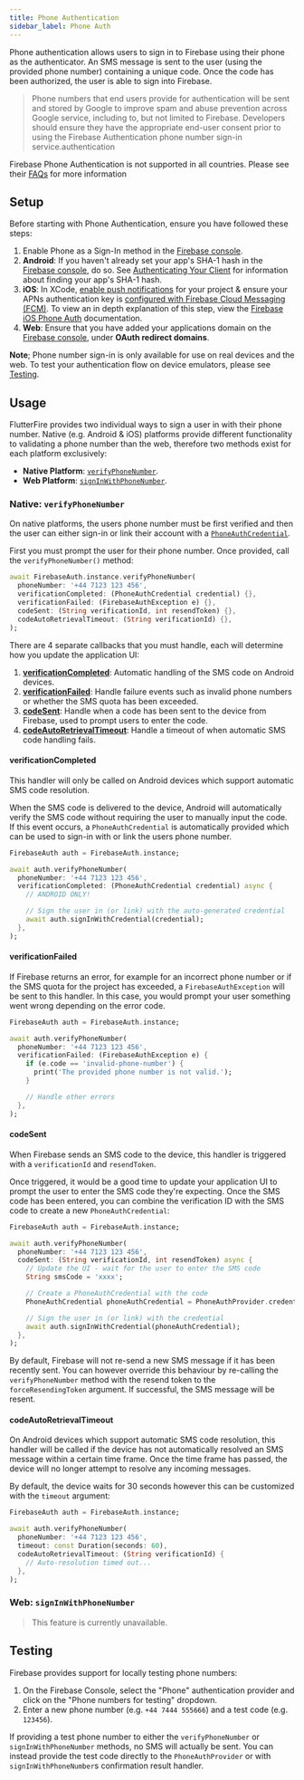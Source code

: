 ```yaml
---
title: Phone Authentication
sidebar_label: Phone Auth
---
```


Phone authentication allows users to sign in to Firebase using their phone as the authenticator. An SMS message is sent
to the user (using the provided phone number) containing a unique code. Once the code has been authorized, the user is able to sign
into Firebase.

> Phone numbers that end users provide for authentication will be sent and stored by Google to improve spam and abuse
> prevention across Google service, including to, but not limited to Firebase. Developers should ensure they have the
> appropriate end-user consent prior to using the Firebase Authentication phone number sign-in service.authentication

Firebase Phone Authentication is not supported in all countries. Please see their [FAQs](https://firebase.google.com/support/faq/#develop) for more information

## Setup

Before starting with Phone Authentication, ensure you have followed these steps:

1. Enable Phone as a Sign-In method in the [Firebase console](https://console.firebase.google.com/u/0/project/_/authentication/providers).
2. **Android**: If you haven't already set your app's SHA-1 hash in the [Firebase console](https://console.firebase.google.com/), do so.
   See [Authenticating Your Client](https://developers.google.com/android/guides/client-auth) for information about finding your app's SHA-1 hash.
3. **iOS**: In XCode, [enable push notifications](http://help.apple.com/xcode/mac/current/#/devdfd3d04a1) for your project & ensure
   your APNs authentication key is [configured with Firebase Cloud Messaging (FCM)](https://firebase.google.com/docs/cloud-messaging/ios/certs).
   To view an in depth explanation of this step, view the [Firebase iOS Phone Auth](https://firebase.google.com/docs/auth/ios/phone-auth) documentation.
4. **Web**: Ensure that you have added your applications domain on the [Firebase console](https://console.firebase.google.com/), under
   **OAuth redirect domains**.

**Note**; Phone number sign-in is only available for use on real devices and the web. To test your authentication flow on device emulators,
please see [Testing](#testing).

## Usage

FlutterFire provides two individual ways to sign a user in with their phone number. Native (e.g. Android & iOS) platforms provide
different functionality to validating a phone number than the web, therefore two methods exist for each platform exclusively:

- **Native Platform**: [`verifyPhoneNumber`](!firebase_auth.FirebaseAuth.verifyPhoneNumber).
- **Web Platform**: [`signInWithPhoneNumber`](!firebase_auth.FirebaseAuth.signInWithPhoneNumber).

### Native: `verifyPhoneNumber`

On native platforms, the users phone number must be first verified and then the user can either sign-in or link their account with a
[`PhoneAuthCredential`](!firebase_auth_platform_interface.PhoneAuthCredential).

First you must prompt the user for their phone number. Once provided, call the `verifyPhoneNumber()` method:

```dart
await FirebaseAuth.instance.verifyPhoneNumber(
  phoneNumber: '+44 7123 123 456',
  verificationCompleted: (PhoneAuthCredential credential) {},
  verificationFailed: (FirebaseAuthException e) {},
  codeSent: (String verificationId, int resendToken) {},
  codeAutoRetrievalTimeout: (String verificationId) {},
);
```

There are 4 separate callbacks that you must handle, each will determine how you update the application UI:

1. **[verificationCompleted](#verificationCompleted)**: Automatic handling of the SMS code on Android devices.
2. **[verificationFailed](#verificationFailed)**: Handle failure events such as invalid phone numbers or whether the SMS quota has been exceeded.
3. **[codeSent](#codeSent)**: Handle when a code has been sent to the device from Firebase, used to prompt users to enter the code.
4. **[codeAutoRetrievalTimeout](#codeAutoRetrievalTimeout)**: Handle a timeout of when automatic SMS code handling fails.

#### verificationCompleted

This handler will only be called on Android devices which support automatic SMS code resolution.

When the SMS code is delivered to the device, Android will automatically verify the SMS code without
requiring the user to manually input the code. If this event occurs, a `PhoneAuthCredential` is automatically provided which can be
used to sign-in with or link the users phone number.

```dart
FirebaseAuth auth = FirebaseAuth.instance;

await auth.verifyPhoneNumber(
  phoneNumber: '+44 7123 123 456',
  verificationCompleted: (PhoneAuthCredential credential) async {
    // ANDROID ONLY!

    // Sign the user in (or link) with the auto-generated credential
    await auth.signInWithCredential(credential);
  },
);
```

#### verificationFailed

If Firebase returns an error, for example for an incorrect phone number or if the SMS quota for the project has exceeded,
a `FirebaseAuthException` will be sent to this handler. In this case, you would prompt your user something went wrong depending on the error
code.

```dart
FirebaseAuth auth = FirebaseAuth.instance;

await auth.verifyPhoneNumber(
  phoneNumber: '+44 7123 123 456',
  verificationFailed: (FirebaseAuthException e) {
    if (e.code == 'invalid-phone-number') {
      print('The provided phone number is not valid.');
    }

    // Handle other errors
  },
);
```

#### codeSent

When Firebase sends an SMS code to the device, this handler is triggered with a `verificationId` and `resendToken`.

Once triggered, it would be a good time to update your application UI to prompt the user to enter the SMS code they're expecting.
Once the SMS code has been entered, you can combine the verification ID with the SMS code to create a new `PhoneAuthCredential`:

```dart
FirebaseAuth auth = FirebaseAuth.instance;

await auth.verifyPhoneNumber(
  phoneNumber: '+44 7123 123 456',
  codeSent: (String verificationId, int resendToken) async {
    // Update the UI - wait for the user to enter the SMS code
    String smsCode = 'xxxx';

    // Create a PhoneAuthCredential with the code
    PhoneAuthCredential phoneAuthCredential = PhoneAuthProvider.credential(verificationId, smsCode);

    // Sign the user in (or link) with the credential
    await auth.signInWithCredential(phoneAuthCredential);
  },
);
```

By default, Firebase will not re-send a new SMS message if it has been recently sent. You can however override this behaviour
by re-calling the `verifyPhoneNumber` method with the resend token to the `forceResendingToken` argument.
If successful, the SMS message will be resent.

#### codeAutoRetrievalTimeout

On Android devices which support automatic SMS code resolution, this handler will be called if the device has not automatically
resolved an SMS message within a certain time frame. Once the time frame has passed, the device will no longer attempt to resolve
any incoming messages.

By default, the device waits for 30 seconds however this can be customized with the `timeout` argument:

```dart
FirebaseAuth auth = FirebaseAuth.instance;

await auth.verifyPhoneNumber(
  phoneNumber: '+44 7123 123 456',
  timeout: const Duration(seconds: 60),
  codeAutoRetrievalTimeout: (String verificationId) {
    // Auto-resolution timed out...
  },
);
```

### Web: `signInWithPhoneNumber`

> This feature is currently unavailable.

## Testing

Firebase provides support for locally testing phone numbers:

1. On the Firebase Console, select the "Phone" authentication provider and click on the "Phone numbers for testing" dropdown.
2. Enter a new phone number (e.g. `+44 7444 555666`) and a test code (e.g. `123456`).

If providing a test phone number to either the `verifyPhoneNumber` or `signInWithPhoneNumber` methods, no SMS will actually be sent. You
can instead provide the test code directly to the `PhoneAuthProvider` or with `signInWithPhoneNumber`s confirmation result handler.
